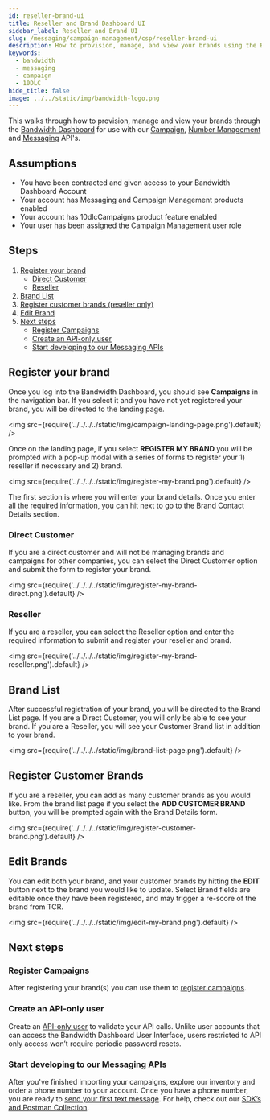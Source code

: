 ```yaml
---
id: reseller-brand-ui
title: Reseller and Brand Dashboard UI
sidebar_label: Reseller and Brand UI
slug: /messaging/campaign-management/csp/reseller-brand-ui
description: How to provision, manage, and view your brands using the Bandwidth Dashboard
keywords:
  - bandwidth
  - messaging
  - campaign
  - 10DLC
hide_title: false
image: ../../static/img/bandwidth-logo.png
---
```


This walks through how to provision, manage and view your brands through the [Bandwidth Dashboard](https://dashboard.bandwidth.com) for use with our [Campaign](./campaign-api), [Number Management](../../../numbers) and [Messaging](../../../messaging) API's.

## Assumptions
* You have been contracted and given access to your Bandwidth Dashboard Account
* Your account has Messaging and Campaign Management products enabled
* Your account has 10dlcCampaigns product feature enabled
* Your user has been assigned the Campaign Management user role

## Steps
1. [Register your brand](#register-your-brand)
    * [Direct Customer](#direct-customer)
    * [Reseller](#reseller)
2. [Brand List](#brand-list)
3. [Register customer brands (reseller only)](#register-customer-brands)
4. [Edit Brand](#edit-brand)
5. [Next steps](#next-steps)
    * [Register Campaigns](#register-campaigns)
    * [Create an API-only user](#create-an-api-only-user)
    * [Start developing to our Messaging APIs](#start-developing-to-our-messaging-apis)

## Register your brand
Once you log into the Bandwidth Dashboard, you should see **Campaigns** in the navigation bar. 
If you select it and you have not yet registered your brand, you will be directed to the landing page.

<img
  src={require('../../../../static/img/campaign-landing-page.png').default} 
/>
<br/>

Once on the landing page, if you select **REGISTER MY BRAND** you will be prompted with a pop-up modal with a series of forms to register your 1) reseller if necessary and 2) brand.

<img
  src={require('../../../../static/img/register-my-brand.png').default}
/>
<br/>

The first section is where you will enter your brand details. Once you enter all the required information, you can hit next to go to the Brand Contact Details section.<br/>

### Direct Customer
If you are a direct customer and will not be managing brands and campaigns for other companies, you can select the Direct Customer option and submit the form to register your brand.

<img
  src={require('../../../../static/img/register-my-brand-direct.png').default}
/>
<br/>

### Reseller
If you are a reseller, you can select the Reseller option and enter the required information to submit and register your reseller and brand.

<img
  src={require('../../../../static/img/register-my-brand-reseller.png').default}
/>
<br/>

## Brand List
After successful registration of your brand, you will be directed to the Brand List page. If you are a Direct Customer, you will only be able to see your brand. 
If you are a Reseller, you will see your Customer Brand list in addition to your brand.<br/>

<img
  src={require('../../../../static/img/brand-list-page.png').default}
/>
<br/>

## Register Customer Brands
If you are a reseller, you can add as many customer brands as you would like. 
From the brand list page if you select the **ADD CUSTOMER BRAND** button, you will be prompted again with the Brand Details form.<br/>

<img
  src={require('../../../../static/img/register-customer-brand.png').default}
/>
<br/>

## Edit Brands
You can edit both your brand, and your customer brands by hitting the **EDIT** button next to the brand you would like to update. 
Select Brand fields are editable once they have been registered, and may trigger a re-score of the brand from TCR. <br/>

<img
  src={require('../../../../static/img/edit-my-brand.png').default}
/>
<br/>

## Next steps
### Register Campaigns
After registering your brand(s) you can use them to [register campaigns](./campaign-ui).

### Create an API-only user
Create an [API-only user](../../../account/credentials) to validate your API calls. Unlike user accounts that can access the Bandwidth Dashboard User Interface, users restricted to API only access won’t require periodic password resets.

### Start developing to our Messaging APIs
After you've finished importing your campaigns, explore our inventory and order a phone number to your account. Once you have a phone number, you are ready to [send your first text message](../../../messaging/createMessage). For help, check out our [SDK’s and Postman Collection](/sdks).

